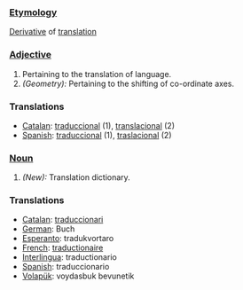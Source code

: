 ===[[Etymology]]===
[[Derivative]] of [[translation]]
===[[Adjective]]===
#Pertaining to the translation of language.
#''(Geometry):'' Pertaining to the shifting of co-ordinate axes.
===Translations=== 
*[[Catalan]]: [[traduccional]] (1), [[translacional]] (2)
*[[Spanish]]: [[traduccional]] (1), [[traslacional]] (2)
===[[Noun]]===
#''(New):'' Translation dictionary.
===Translations=== 
*[[Catalan]]: [[traduccionari]]
*[[German]]: Buch
*[[Esperanto]]: tradukvortaro
*[[French]]: [[traductionaire]]
*[[Interlingua]]: traductionario
*[[Spanish]]: traduccionario
*[[Volapük]]: voydasbuk bevunetik